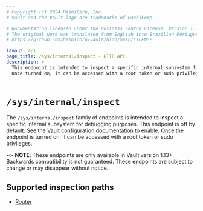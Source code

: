 ```yaml
---
# Copyright (c) 2024 HashiCorp, Inc.
# Vault and the Vault logo are trademarks of HashiCorp.

# Documentation licensed under the Business Source License, Version 1.1.
# The original work was translated from English into Brazilian Portuguese.
# https://github.com/hashicorp/vault/blob/main/LICENSE

layout: api
page_title: /sys/internal/inspect - HTTP API
description: >-
  This endpoint is intended to inspect a specific internal subsystem for debugging purposes, and turned off by default.
  Once turned on, it can be accessed with a root token or sudo privileges
---
```


# `/sys/internal/inspect`

The `/sys/internal/inspect` family of endpoints is intended to inspect a specific internal subsystem for debugging purposes.
This endpoint is off by default. See the
[Vault configuration documentation](/vault/docs/configuration) to
enable. Once the endpoint is turned on, it can be accessed with a root token or sudo privileges.

~> **NOTE**: These endpoints are only available in Vault version 1.13+. Backwards compatibility is not guaranteed. These endpoints are subject to change or may disappear without notice.


## Supported inspection paths

- [Router](/vault/api-docs/system/inspect/router)

